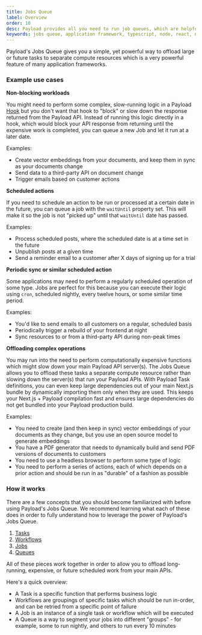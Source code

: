 ```yaml
---
title: Jobs Queue
label: Overview
order: 10
desc: Payload provides all you need to run job queues, which are helpful to offload long-running processes into separate workers.
keywords: jobs queue, application framework, typescript, node, react, nextjs
---
```


Payload's Jobs Queue gives you a simple, yet powerful way to offload large or future tasks to separate compute resources which is a very powerful feature of many application frameworks.

### Example use cases

**Non-blocking workloads**

You might need to perform some complex, slow-running logic in a Payload [Hook](/docs/hooks/overview) but you don't want that hook to "block" or slow down the response returned from the Payload API. Instead of running this logic directly in a hook, which would block your API response from returning until the expensive work is completed, you can queue a new Job and let it run at a later date.

Examples:

- Create vector embeddings from your documents, and keep them in sync as your documents change
- Send data to a third-party API on document change
- Trigger emails based on customer actions

**Scheduled actions**

If you need to schedule an action to be run or processed at a certain date in the future, you can queue a job with the `waitUntil` property set. This will make it so the job is not "picked up" until that `waitUntil` date has passed.

Examples:

- Process scheduled posts, where the scheduled date is at a time set in the future
- Unpublish posts at a given time
- Send a reminder email to a customer after X days of signing up for a trial

**Periodic sync or similar scheduled action**

Some applications may need to perform a regularly scheduled operation of some type. Jobs are perfect for this because you can execute their logic using `cron`, scheduled nightly, every twelve hours, or some similar time period.

Examples:

- You'd like to send emails to all customers on a regular, scheduled basis
- Periodically trigger a rebuild of your frontend at night
- Sync resources to or from a third-party API during non-peak times

**Offloading complex operations**

You may run into the need to perform computationally expensive functions which might slow down your main Payload API server(s). The Jobs Queue allows you to offload these tasks a separate compute resource rather than slowing down the server(s) that run your Payload APIs. With Payload Task definitions, you can even keep large dependencies out of your main Next.js bundle by dynamically importing them only when they are used. This keeps your Next.js + Payload compilation fast and ensures large dependencies do not get bundled into your Payload production build.

Examples:

- You need to create (and then keep in sync) vector embeddings of your documents as they change, but you use an open source model to generate embeddings
- You have a PDF generator that needs to dynamically build and send PDF versions of documents to customers
- You need to use a headless browser to perform some type of logic
- You need to perform a series of actions, each of which depends on a prior action and should be run in as "durable" of a fashion as possible

### How it works

There are a few concepts that you should become familiarized with before using Payload's Jobs Queue. We recommend learning what each of these does in order to fully understand how to leverage the power of Payload's Jobs Queue.

1. [Tasks](/docs/main/jobs-queue/tasks)
1. [Workflows](/docs/main/jobs-queue/workflows)
1. [Jobs](/docs/main/jobs-queue/jobs)
1. [Queues](/docs/main/jobs-queue/queues)

All of these pieces work together in order to allow you to offload long-running, expensive, or future scheduled work from your main APIs.

Here's a quick overview:

- A Task is a specific function that performs business logic
- Workflows are groupings of specific tasks which should be run in-order, and can be retried from a specific point of failure
- A Job is an instance of a single task or workflow which will be executed
- A Queue is a way to segment your jobs into different "groups" - for example, some to run nightly, and others to run every 10 minutes
